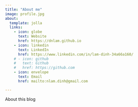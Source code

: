 ```yaml
---
title: "About me"
image: profile.jpg
about:
  template: jolla
  links:
    - icon: globe
      text: Website
      href: https://dnlam.github.io
    - icon: linkedin
      text: LinkedIn
      href: https://www.linkedin.com/in/lam-dinh-34a66a160/
    # - icon: github
    #   text: Github
    #   href: https://github.com
    - icon: envelope
      text: Email
      href: mailto:nlam.dinh@gmail.com

---
```


About this blog
